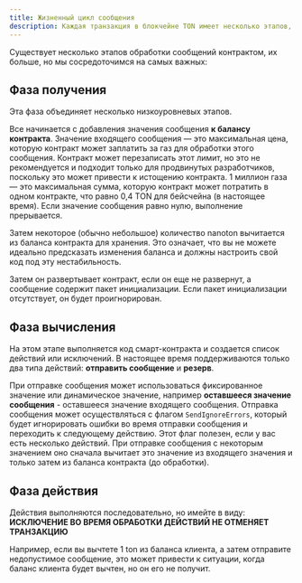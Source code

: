 ```yaml
---
title: Жизненный цикл сообщения
description: Каждая транзакция в блокчейне TON имеет несколько этапов, где вычисления и действия являются наиболее важными для жизненного цикла сообщения
---
```


Существует несколько этапов обработки сообщений контрактом, их больше, но мы сосредоточимся на самых важных:

## Фаза получения

Эта фаза объединяет несколько низкоуровневых этапов. 

Все начинается с добавления значения сообщения **к балансу контракта**. Значение входящего сообщения — это максимальная цена, которую контракт может заплатить за газ для обработки этого сообщения. Контракт может перезаписать этот лимит, но это не рекомендуется и подходит только для продвинутых разработчиков, поскольку это может привести к истощению контракта. 1 миллион газа — это максимальная сумма, которую контракт может потратить в одном контракте, что равно 0,4 TON для бейсчейна (в настоящее время). Если значение сообщения равно нулю, выполнение прерывается.

Затем некоторое (обычно небольшое) количество nanoton вычитается из баланса контракта для хранения. Это означает, что вы не можете идеально предсказать изменения баланса и должны настроить свой код под эту нестабильность.

Затем он развертывает контракт, если он еще не развернут, а сообщение содержит пакет инициализации. Если пакет инициализации отсутствует, он будет проигнорирован.

## Фаза вычисления

На этом этапе выполняется код смарт-контракта и создается список действий или исключений. В настоящее время поддерживаются только два типа действий: **отправить сообщение** и **резерв**.

При отправке сообщения может использоваться фиксированное значение или динамическое значение, например **оставшееся значение сообщения** - оставшееся значение входящего сообщения. Отправка сообщения может осуществляться с флагом `SendIgnoreErrors`, который будет игнорировать ошибки во время отправки сообщения и переходить к следующему действию. Этот флаг полезен, если у вас есть несколько действий. При отправке сообщения с некоторым значением оно сначала вычитает это значение из входящего значения и только затем из баланса контракта (до обработки).

## Фаза действия

Действия выполняются последовательно, но имейте в виду:
**ИСКЛЮЧЕНИЕ ВО ВРЕМЯ ОБРАБОТКИ ДЕЙСТВИЙ НЕ ОТМЕНЯЕТ ТРАНЗАКЦИЮ**

Например, если вы вычтете 1 ton из баланса клиента, а затем отправите недопустимое сообщение, это может привести к ситуации, когда баланс клиента будет вычтен, но он его не получит.
